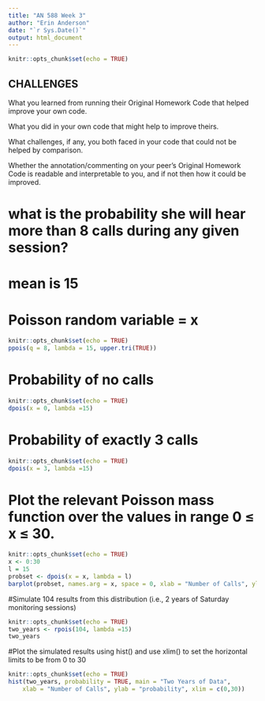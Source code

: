 ```yaml
---
title: "AN 588 Week 3"
author: "Erin Anderson"
date: "`r Sys.Date()`"
output: html_document
---
```


```r
knitr::opts_chunk$set(echo = TRUE)
```

## CHALLENGES 

What you learned from running their Original Homework Code that helped improve your own code.

What you did in your own code that might help to improve theirs.

What challenges, if any, you both faced in your code that could not be helped by comparison.

Whether the annotation/commenting on your peer’s Original Homework Code is readable and interpretable to you, and if not then how it could be improved.

# what is the probability she will hear more than 8 calls during any given session?
# mean is 15
# Poisson random variable = x
```r
knitr::opts_chunk$set(echo = TRUE)
ppois(q = 8, lambda = 15, upper.tri(TRUE))
```
# Probability of no calls
```r
knitr::opts_chunk$set(echo = TRUE)
dpois(x = 0, lambda =15)
```
# Probability of exactly 3 calls
```r
knitr::opts_chunk$set(echo = TRUE)
dpois(x = 3, lambda =15)
```
# Plot the relevant Poisson mass function over the values in range 0 ≤ x ≤ 30.
```r
knitr::opts_chunk$set(echo = TRUE)
x <- 0:30
l = 15
probset <- dpois(x = x, lambda = l)
barplot(probset, names.arg = x, space = 0, xlab = "Number of Calls", ylab = "Probability", main = "Probability Mass Function")
```

#Simulate 104 results from this distribution (i.e., 2 years of Saturday monitoring sessions)
```r
knitr::opts_chunk$set(echo = TRUE)
two_years <- rpois(104, lambda =15)
two_years
```

#Plot the simulated results using hist() and use xlim() to set the horizontal limits to be from 0 to 30
```r
knitr::opts_chunk$set(echo = TRUE)
hist(two_years, probability = TRUE, main = "Two Years of Data",
    xlab = "Number of Calls", ylab = "probability", xlim = c(0,30))
```